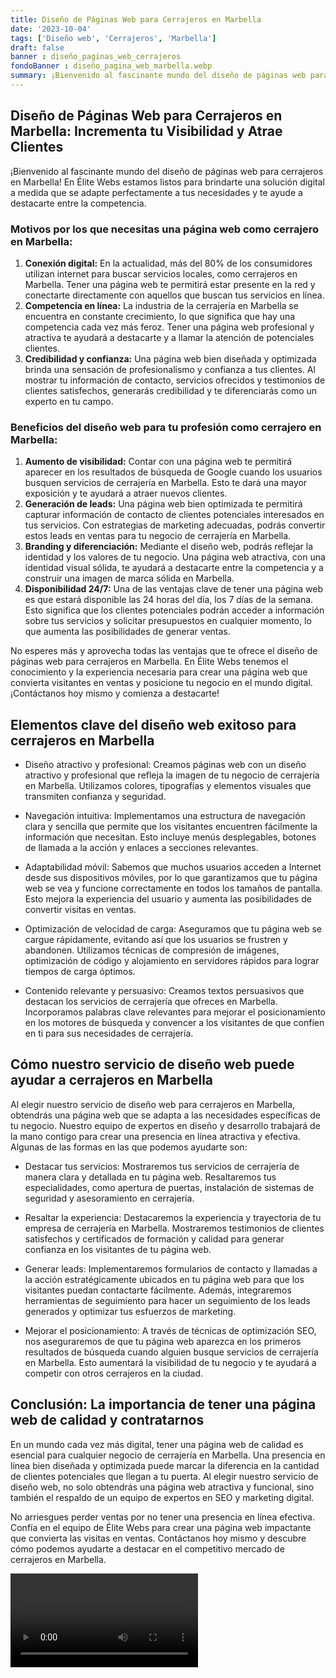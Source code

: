 ```yaml
---
title: Diseño de Páginas Web para Cerrajeros en Marbella
date: '2023-10-04'
tags: ['Diseño web', 'Cerrajeros', 'Marbella']
draft: false
banner : diseño_paginas_web_cerrajeros
fondoBanner : diseño_pagina_web_marbella.webp
summary: ¡Bienvenido al fascinante mundo del diseño de páginas web para cerrajeros en Marbella! En Élite Webs estamos listos para brindarte una solución digital a medida que se adapte perfectamente a tus necesidades y te ayude a destacarte entre la competencia.
---
```


## Diseño de Páginas Web para Cerrajeros en Marbella: Incrementa tu Visibilidad y Atrae Clientes

¡Bienvenido al fascinante mundo del diseño de páginas web para cerrajeros en Marbella! En Élite Webs estamos listos para brindarte una solución digital a medida que se adapte perfectamente a tus necesidades y te ayude a destacarte entre la competencia.

### Motivos por los que necesitas una página web como cerrajero en Marbella:

1. **Conexión digital:** En la actualidad, más del 80% de los consumidores utilizan internet para buscar servicios locales, como cerrajeros en Marbella. Tener una página web te permitirá estar presente en la red y conectarte directamente con aquellos que buscan tus servicios en línea.
2. **Competencia en línea:** La industria de la cerrajería en Marbella se encuentra en constante crecimiento, lo que significa que hay una competencia cada vez más feroz. Tener una página web profesional y atractiva te ayudará a destacarte y a llamar la atención de potenciales clientes.
3. **Credibilidad y confianza:** Una página web bien diseñada y optimizada brinda una sensación de profesionalismo y confianza a tus clientes. Al mostrar tu información de contacto, servicios ofrecidos y testimonios de clientes satisfechos, generarás credibilidad y te diferenciarás como un experto en tu campo.

### Beneficios del diseño web para tu profesión como cerrajero en Marbella:

1. **Aumento de visibilidad:** Contar con una página web te permitirá aparecer en los resultados de búsqueda de Google cuando los usuarios busquen servicios de cerrajería en Marbella. Esto te dará una mayor exposición y te ayudará a atraer nuevos clientes.
2. **Generación de leads:** Una página web bien optimizada te permitirá capturar información de contacto de clientes potenciales interesados en tus servicios. Con estrategias de marketing adecuadas, podrás convertir estos leads en ventas para tu negocio de cerrajería en Marbella.
3. **Branding y diferenciación:** Mediante el diseño web, podrás reflejar la identidad y los valores de tu negocio. Una página web atractiva, con una identidad visual sólida, te ayudará a destacarte entre la competencia y a construir una imagen de marca sólida en Marbella.
4. **Disponibilidad 24/7:** Una de las ventajas clave de tener una página web es que estará disponible las 24 horas del día, los 7 días de la semana. Esto significa que los clientes potenciales podrán acceder a información sobre tus servicios y solicitar presupuestos en cualquier momento, lo que aumenta las posibilidades de generar ventas.

No esperes más y aprovecha todas las ventajas que te ofrece el diseño de páginas web para cerrajeros en Marbella. En Élite Webs tenemos el conocimiento y la experiencia necesaria para crear una página web que convierta visitantes en ventas y posicione tu negocio en el mundo digital. ¡Contáctanos hoy mismo y comienza a destacarte!

<GifSeo />

<Cta />

## Elementos clave del diseño web exitoso para cerrajeros en Marbella

- Diseño atractivo y profesional: Creamos páginas web con un diseño atractivo y profesional que refleja la imagen de tu negocio de cerrajería en Marbella. Utilizamos colores, tipografías y elementos visuales que transmiten confianza y seguridad.

- Navegación intuitiva: Implementamos una estructura de navegación clara y sencilla que permite que los visitantes encuentren fácilmente la información que necesitan. Esto incluye menús desplegables, botones de llamada a la acción y enlaces a secciones relevantes.

- Adaptabilidad móvil: Sabemos que muchos usuarios acceden a Internet desde sus dispositivos móviles, por lo que garantizamos que tu página web se vea y funcione correctamente en todos los tamaños de pantalla. Esto mejora la experiencia del usuario y aumenta las posibilidades de convertir visitas en ventas.

- Optimización de velocidad de carga: Aseguramos que tu página web se cargue rápidamente, evitando así que los usuarios se frustren y abandonen. Utilizamos técnicas de compresión de imágenes, optimización de código y alojamiento en servidores rápidos para lograr tiempos de carga óptimos.

- Contenido relevante y persuasivo: Creamos textos persuasivos que destacan los servicios de cerrajería que ofreces en Marbella. Incorporamos palabras clave relevantes para mejorar el posicionamiento en los motores de búsqueda y convencer a los visitantes de que confíen en ti para sus necesidades de cerrajería.

## Cómo nuestro servicio de diseño web puede ayudar a cerrajeros en Marbella

Al elegir nuestro servicio de diseño web para cerrajeros en Marbella, obtendrás una página web que se adapta a las necesidades específicas de tu negocio. Nuestro equipo de expertos en diseño y desarrollo trabajará de la mano contigo para crear una presencia en línea atractiva y efectiva. Algunas de las formas en las que podemos ayudarte son:

- Destacar tus servicios: Mostraremos tus servicios de cerrajería de manera clara y detallada en tu página web. Resaltaremos tus especialidades, como apertura de puertas, instalación de sistemas de seguridad y asesoramiento en cerrajería.

- Resaltar la experiencia: Destacaremos la experiencia y trayectoria de tu empresa de cerrajería en Marbella. Mostraremos testimonios de clientes satisfechos y certificados de formación y calidad para generar confianza en los visitantes de tu página web.

- Generar leads: Implementaremos formularios de contacto y llamadas a la acción estratégicamente ubicados en tu página web para que los visitantes puedan contactarte fácilmente. Además, integraremos herramientas de seguimiento para hacer un seguimiento de los leads generados y optimizar tus esfuerzos de marketing.

- Mejorar el posicionamiento: A través de técnicas de optimización SEO, nos aseguraremos de que tu página web aparezca en los primeros resultados de búsqueda cuando alguien busque servicios de cerrajería en Marbella. Esto aumentará la visibilidad de tu negocio y te ayudará a competir con otros cerrajeros en la ciudad.

## Conclusión: La importancia de tener una página web de calidad y contratarnos

En un mundo cada vez más digital, tener una página web de calidad es esencial para cualquier negocio de cerrajería en Marbella. Una presencia en línea bien diseñada y optimizada puede marcar la diferencia en la cantidad de clientes potenciales que llegan a tu puerta. Al elegir nuestro servicio de diseño web, no solo obtendrás una página web atractiva y funcional, sino también el respaldo de un equipo de expertos en SEO y marketing digital.

No arriesgues perder ventas por no tener una presencia en línea efectiva. Confía en el equipo de Élite Webs para crear una página web impactante que convierta las visitas en ventas. Contáctanos hoy mismo y descubre cómo podemos ayudarte a destacar en el competitivo mercado de cerrajeros en Marbella.

<Video />

<CtaBot job='Cerrajeros' city='Marbella'/>

<Gmaps query='Marbella+españa+maps' />